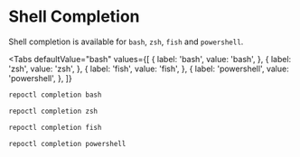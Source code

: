 # Shell Completion

Shell completion is available for `bash`, `zsh`, `fish` and `powershell`.


<Tabs
    defaultValue="bash"
    values={[
        { label: 'bash', value: 'bash', },
        { label: 'zsh', value: 'zsh', },
        { label: 'fish', value: 'fish', },
        { label: 'powershell', value: 'powershell', },
    ]}
>

<TabItem value="bash">

```bash
repoctl completion bash
```

</TabItem>

<TabItem value='zsh'>

```bash
repoctl completion zsh
```

</TabItem>

<TabItem value='fish'>

```bash
repoctl completion fish
```

</TabItem>

<TabItem value='powershell'>

```bash
repoctl completion powershell
```

</TabItem>

</Tabs>
